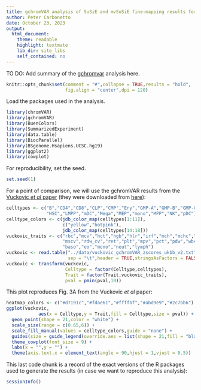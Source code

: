 ```yaml
---
title: gchromVAR analysis of SuSiE and mvSuSiE fine-mapping results for UK Biobank blood cell traits
author: Peter Carbonetto
date: October 23, 2023
output:
  html_document:
    theme: readable
    highlight: textmate
    lib_dir: site_libs
    self_contained: no
---
```


TO DO: Add summary of the [gchromvar][gchromvar] analysis here.

```r
knitr::opts_chunk$set(comment = "#",collapse = TRUE,results = "hold",
                      fig.align = "center",dpi = 120)
```

Load the packages used in the analysis.

```r
library(chromVAR)
library(gchromVAR)
library(BuenColors)
library(SummarizedExperiment)
library(data.table)
library(BiocParallel)
library(BSgenome.Hsapiens.UCSC.hg19)
library(ggplot2)
library(cowplot)
```

For reproducibility, set the seed.

```r
set.seed(1)
```

For a point of comparison, we will use the gchromVAR results from the
[Vuckovic *et al* paper][vuckovic-cell] (they were downloaded from
[here][vuckovic-github]):

```r
celltypes <- c("B","CD4","CD8","CLP","CMP","Ery","GMP-A","GMP-B","GMP-C",
               "HSC","LMPP","mDC","Mega","MEP","mono","MPP","NK","pDC")
celltype_colors <- c(jdb_color_map(celltypes[1:11]),
                     c("yellow","hotpink"),
                     jdb_color_map(celltypes[14:18]))
vuckovic_traits <- c("rbc","mcv","hct","hgb","hlr","irf","mch","mchc","mrv",
                     "mscv","rdw_cv","ret","plt","mpv","pct","pdw","wbc",
					 "baso","eo","mono","neut","lymph")
vuckovic <- read.table("../data/vuckovic_gchromVAR_zscores_ukbb_v2.txt",
                       sep = "\t",header = TRUE,stringsAsFactors = FALSE)
vuckovic <- transform(vuckovic,
                      Celltype = factor(Celltype,celltypes),
					  Trait = factor(Trait,vuckovic_traits),
					  pval = pmin(pval,10))
```

This plot reproduces Fig. 3A from the Vuckovic *et al* paper:

```r
heatmap_colors <- c("#d7191c","#fdae61","#ffffbf","#abd9e9","#2c7bb6")
ggplot(vuckovic,
            aes(x = Celltype,y = Trait,fill = Celltype,size = pval)) +
  geom_point(shape = 21,color = "white") +
  scale_size(range = c(0.65,6)) +
  scale_fill_manual(values = celltype_colors,guide = "none") +
  guides(size = guide_legend(override.aes = list(shape = 21,fill = "black"))) +
  theme_cowplot(font_size = 9) +
  labs(x = "",y = "") +
  theme(axis.text.x = element_text(angle = 90,hjust = 1,vjust = 0.5))
```

This last code chunk is a record of the exact versions of the R
packages used to generate the results (in case we want to reproduce
this analysis):

```r
sessionInfo()
```

[gchromvar]: https://github.com/caleblareau/gchromVAR
[vuckovic-cell]: https://doi.org/10.1016/j.cell.2020.08.008
[vuckovic-github]: https://github.com/bloodcellgwas/manuscript_code
